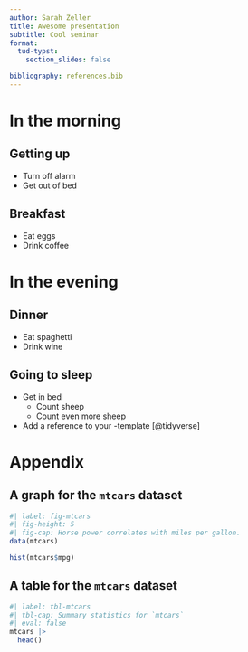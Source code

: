 ```yaml
---
author: Sarah Zeller
title: Awesome presentation
subtitle: Cool seminar
format: 
  tud-typst:
    section_slides: false

bibliography: references.bib
---
```


# In the morning

## Getting up

-   Turn off alarm
-   Get out of bed

## Breakfast

-   Eat eggs
-   Drink coffee

# In the evening

## Dinner

-   Eat spaghetti
-   Drink wine

## Going to sleep

-   Get in bed
    -   Count sheep
    -   Count even more sheep
-   Add a reference to your \LaTeX-template [@tidyverse]

# Appendix

## A graph for the `mtcars` dataset

```r
#| label: fig-mtcars
#| fig-height: 5
#| fig-cap: Horse power correlates with miles per gallon.
data(mtcars)

hist(mtcars$mpg)
```

## A table for the `mtcars` dataset

```r
#| label: tbl-mtcars
#| tbl-cap: Summary statistics for `mtcars`
#| eval: false
mtcars |> 
  head()
```
